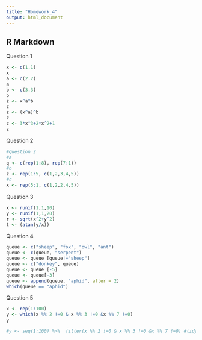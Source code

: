 ```yaml
---
title: "Homework_4"
output: html_document
---
```


## R Markdown

Question 1

```r
x <- c(1.1)
x
a <- c(2.2)
a
b <- c(3.3)
b
z <- x^a^b
z
z <- (x^a)^b
z
z <- 3*x^3+2*x^2+1
z

```

Question 2

```r
#Question 2
#a
q <- c(rep(1:8), rep(7:1))        
#b
z <- rep(1:5, c(1,2,3,4,5))
#c
x <- rep(5:1, c(1,2,2,4,5))
```



Question 3

```r
x <- runif(1,1,10)
y <- runif(1,1,20)
r <- sqrt(x^2+y^2)
t <- (atan(y/x))
```


Question 4

```r
queue <- c("sheep", "fox", "owl", "ant") 
queue <- c(queue, "serpent")
queue <- queue [queue!="sheep"]
queue <- c("donkey", queue)
queue <- queue [-5]
queue <- queue[-3]
queue <- append(queue, "aphid", after = 2)
which(queue == "aphid")
```


Question 5

```r
x <- rep(1:100)
y <- which(x %% 2 !=0 & x %% 3 !=0 &x %% 7 !=0)
y

#y <- seq(1:100) %>%  filter(x %% 2 !=0 & x %% 3 !=0 &x %% 7 !=0) #tidyverse isn't working with me today but I want to keep the code since I work in tidyverse 
```



